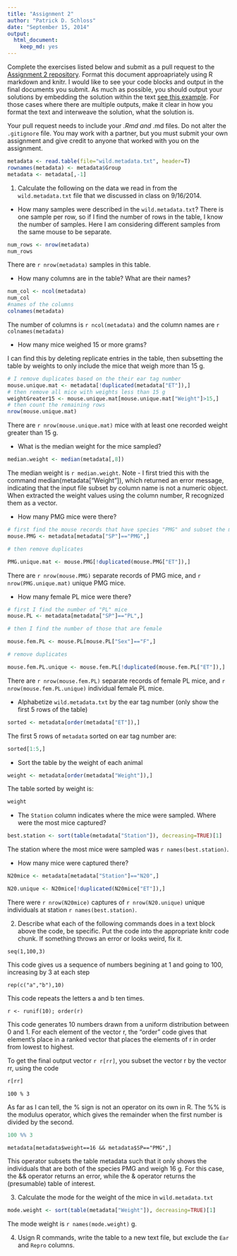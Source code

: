 ```yaml
---
title: "Assignment 2"
author: "Patrick D. Schloss"
date: "September 15, 2014"
output:
  html_document:
    keep_md: yes
---
```


Complete the exercises listed below and submit as a pull request to the [Assignment 2 repository](http://www.github.com/microbialinformatics/assignment02).  Format this document approapriately using R markdown and knitr. I would like to see your code blocks and output in the final documents you submit. As much as possible, you should output your solutions by embedding the solution within the text [see this example](https://github.com/microbialinformatics/assignment02/blob/master/example.Rmd). For those cases where there are multiple outputs, make it clear in how you format the text and interweave the solution, what the solution is.

Your pull request needs to include your *.Rmd and *.md files. Do not alter the `.gitignore` file. You may work with a partner, but you must submit your own assignment and give credit to anyone that worked with you on the assignment.

```r
metadata <- read.table(file="wild.metadata.txt", header=T)
rownames(metadata) <- metadata$Group
metadata <- metadata[,-1]
```

1.  Calculate the following on the data we read in from the `wild.metadata.txt` file that we discussed in class on 9/16/2014.

  * How many samples were described in the `wild.metadata.txt`?
  There is one sample per row, so if I find the number of rows in the table, I know 
the number of samples. Here I am considering different samples from the same mouse
to be separate.
```r
num_rows <- nrow(metadata)
num_rows
```

There are `r nrow(metadata)` samples in this table.

  * How many columns are in the table? What are their names?
  
```r
num_col <- ncol(metadata)
num_col
#names of the columns
colnames(metadata)
```

The number of columns is `r ncol(metadata)` and the column names are 
`r colnames(metadata)`

  * How many mice weighed 15 or more grams?
  
  I can find this by deleting replicate entries in the table, then subsetting the table
by weights to only include the mice that weigh more than 15 g.

```r
# I remove duplicates based on the their ear tag number
mouse.unique.mat <- metadata[!duplicated(metadata["ET"]),]
# then remove all mice with weights less than 15 g
weightGreater15 <- mouse.unique.mat[mouse.unique.mat["Weight"]>15,]
# then count the remaining rows
nrow(mouse.unique.mat)
```

There are `r nrow(mouse.unique.mat)` mice with at least one recorded weight greater than 15 g.

  * What is the median weight for the mice sampled?
  
  
```r
median.weight <- median(metadata[,8])
```

The median weight is `r median.weight`. Note - I first tried this with the command 
median(metadata["Weight"]), which returned an error message, indicating that the input file
subset by column name is not a numeric object. When extracted the weight values using the 
column number, R recognized them as a vector.


  * How many PMG mice were there?
  
```r
# first find the mouse records that have species "PMG" and subset the matrix
mouse.PMG <- metadata[metadata["SP"]=="PMG",]

# then remove duplicates

PMG.unique.mat <- mouse.PMG[!duplicated(mouse.PMG["ET"]),]
```

There are `r nrow(mouse.PMG)` separate records of PMG mice, and `r nrow(PMG.unique.mat)` unique
PMG mice.

  * How many female PL mice were there?
  
```r
# first I find the number of "PL" mice
mouse.PL <- metadata[metadata["SP"]=="PL",]

# then I find the number of those that are female

mouse.fem.PL <- mouse.PL[mouse.PL["Sex"]=="F",]

# remove duplicates

mouse.fem.PL.unique <- mouse.fem.PL[!duplicated(mouse.fem.PL["ET"]),]
```

There are `r nrow(mouse.fem.PL)` separate records of female PL mice, and 
`r nrow(mouse.fem.PL.unique)` individual female PL mice.

  * Alphabetize `wild.metadata.txt` by the ear tag number (only show the first 5 rows of the table)
  
```r
sorted <- metadata[order(metadata["ET"]),]
```

The first 5 rows of `metadata` sorted on ear tag number are: 

```r
sorted[1:5,]
```

  * Sort the table by the weight of each animal
  
```r
weight <- metadata[order(metadata["Weight"]),]
```

The table sorted by weight is:

```r
weight
```

  * The `Station` column indicates where the mice were sampled. Where were the most mice captured?
  
```r
best.station <- sort(table(metadata["Station"]), decreasing=TRUE)[1]
```

The station where the most mice were sampled was `r names(best.station)`.

  * How many mice were captured there?

```r
N20mice <- metadata[metadata["Station"]=="N20",]

N20.unique <- N20mice[!duplicated(N20mice["ET"]),]
```

There were `r nrow(N20mice)` captures of `r nrow(N20.unique)` unique individuals at 
station `r names(best.station)`.


2.	Describe what each of the following commands does in a text block above the code, be specific. Put the code into the appropriate knitr code chunk. If something throws an error or looks weird, fix it.

```
seq(1,100,3)
```
This code gives us a sequence of numbers begining at 1 and going to 100, increasing by 3 at each step

```
rep(c("a","b"),10)
```
This code repeats the letters a and b ten times.

```
r <- runif(10); order(r)
```
This code generates 10 numbers drawn from a uniform distribution between 0 and 1. For each element of the vector r, the "order" code gives that element's place in a ranked vector that places the elements of r in order from lowest to highest.

To get the final output vector `r r[rr]`, you subset the vector r by the vector rr, using the code

```r
r[rr]
```

```
100 % 3
```

As far as I can tell, the % sign is not an operator on its own in R. The %% is the modulus operator, which gives the remainder when the first number is divided by the second.

```r
100 %% 3
```



```
metadata[metadata$weight==16 && metadata$SP=="PMG",]
```

This operator subsets the table metadata such that it only shows the individuals that are both of the species PMG and weigh 16 g. For this case, the && operator returns an error, while the & operator returns the (presumable) table of interest.



3.	Calculate the mode for the weight of the mice in `wild.metadata.txt`

```r
mode.weight <- sort(table(metadata["Weight"]), decreasing=TRUE)[1]
```

The mode weight is `r names(mode.weight)` g.


4.	Usign R commands, write the table to a new text file, but exclude the `Ear` and `Repro` columns.

